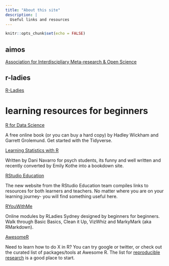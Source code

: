 ```yaml
---
title: "About this site"
description: |
  Useful links and resources
---
```


```r
knitr::opts_chunk$set(echo = FALSE)
```



## aimos

[Association for Interdiscipliary Meta-research & Open Science](https://www.aimos2019conference.com/)

## r-ladies

[R-Ladies](https://rladies.org/)


# learning resources for beginners

[R for Data Science](https://r4ds.had.co.nz/)

A free online book (or you can buy a hard copy) by Hadley Wickham and Garrett Grolemund. Get started with the Tidyverse. 

[Learning Statistics with R](https://learningstatisticswithr-bookdown.netlify.com/)

Written by Dani Navarro for psych students, its funny and well written and recently converted by Emily Kothe into a bookdown site. 

[RStudio Education](https://education.rstudio.com/)

The new website from the RStudio Education team compiles links to resources for both learners and teachers. No matter where you are on your learning journey- you will find something useful here. 

[RYouWithMe](https://rladiessydney.org/courses/ryouwithme/)

Online modules by RLadies Sydney designed by beginners for beginners. Walk through Basic Basics, Clean it Up, VizWhiz and MarkyMark (aka RMarkdown). 

[AwesomeR](https://awesome-r.com/#awesome-r-reproducible-research)

Need to learn how to do X in R? You can try google or twitter, or check out the curated list of packages/tools at Awesome R. The list for [reproducible research](https://awesome-r.com/index.html#awesome-r-reproducible-research) is a good place to start. 